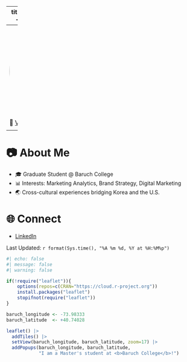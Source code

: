 
---
title: "👋 Welcome"
resources:
  - Resume_Jimin_Hong.pdf
---
![](headshot.jpg){style="width:240px; height:240px; border-radius:50%; object-fit:cover; object-position:50% 30%; display:block; margin:0 auto;"}
<div style="text-align:center; max-width:720px; margin:0 auto;">
  <h1>Hi I'm Jimin!</h1>
  <p>I'm currently <b>pursuing</b> a **Master's in Business Analytics with a concentration in Marketing Analytics**.</p>
  <p>I love <b>uncovering</b> insights through analytics to design smarter marketing strategies and elevate the customer experience.</p>
  <p>Outside of academics, I enjoy creating <b>digital content</b> and exploring <b>new marketing trends</b>.</p>
  
   📄 [Veiw Resume](Resume_Jimin_Hong.pdf)







</div>
---


# 📷 About Me
- 🎓 Graduate Student @ Baruch College
- 📊 Interests: Marketing Analytics, Brand Strategy, Digital Marketing
- 🌏 Cross-cultural experiences bridging Korea and the U.S.



# 🌐 Connect 
- [LinkedIn](https://www.linkedin.com/in/jimin-hong-8594b7272)


Last Updated: `r format(Sys.time(), "%A %m %d, %Y at %H:%M%p")`

```r
#| echo: false
#| message: false
#| warning: false

if(!require("leaflet")){
    options(repos=c(CRAN="https://cloud.r-project.org"))
    install.packages("leaflet")
    stopifnot(require("leaflet"))
}

baruch_longitude <- -73.98333
baruch_latitude  <- +40.74028

leaflet() |>
  addTiles() |>
  setView(baruch_longitude, baruch_latitude, zoom=17) |>
  addPopups(baruch_longitude, baruch_latitude, 
            "I am a Master's student at <b>Baruch College</b>!")
```
